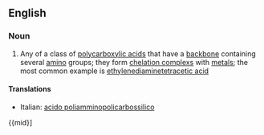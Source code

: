 ==English==

===Noun===
{{en-noun|sg=[[polyaminopolycarboxylic]] [[acid]]}}

#{{organic compound}} Any of a class of [[polycarboxylic acid]]s that have a [[backbone]] containing several [[amino]] groups; they form [[chelation complex]]s with [[metal]]s; the most common example is [[ethylenediaminetetracetic acid]]

====Translations====
{{top}}
*Italian: [[acido poliamminopolicarbossilico]] {{m}}
{{mid}]

{{bottom}}